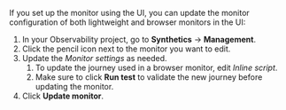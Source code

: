 
If you <DocLink id="enObservabilitySyntheticsGetStartedUi">set up the monitor using the UI</DocLink>,
you can update the monitor configuration of both lightweight and browser monitors
in the UI:

1. In your Observability project, go to **Synthetics** → **Management**.
1. Click the pencil icon next to the monitor you want to edit.
1. Update the _Monitor settings_ as needed.
    1. To update the journey used in a browser monitor, edit _Inline script_.
    1. Make sure to click **Run test** to validate the new journey before updating the monitor.
1. Click **Update monitor**.

